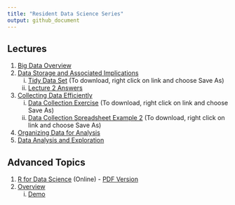 ```yaml
---
title: "Resident Data Science Series"
output: github_document
---
```


## Lectures

1. [Big Data Overview](https://bgulbis.github.io/Resident_Data_Science/lecture_01.html)
1. [Data Storage and Associated Implications](https://bgulbis.github.io/Resident_Data_Science/lecture_02.html)
    i. [Tidy Data Set](https://raw.githubusercontent.com/bgulbis/Resident_Data_Science/master/lecture_02_data_tidy.csv) (To download, right click on link and choose Save As)
    i. [Lecture 2 Answers](https://bgulbis.github.io/Resident_Data_Science/lecture_02-notebook.nb.html)
1. [Collecting Data Efficiently](https://bgulbis.github.io/Resident_Data_Science/lecture_03.html)
    i. [Data Collection Exercise](https://github.com/bgulbis/Resident_Data_Science/blob/master/lecture_03_example_01_data_collection.xlsx) (To download, right click on link and choose Save As)
    i. [Data Collection Spreadsheet Example 2](https://github.com/bgulbis/Resident_Data_Science/blob/master/lecture_03_example_02_data_collection.xlsx) (To download, right click on link and choose Save As)
1. [Organizing Data for Analysis](https://bgulbis.github.io/Resident_Data_Science/lecture_04.html)
1. [Data Analysis and Exploration](https://bgulbis.github.io/Resident_Data_Science/lecture_05.html)

## Advanced Topics

1. [R for Data Science](http://r4ds.had.co.nz/) (Online) - [PDF Version](https://github.com/bgulbis/Resident_Data_Science/raw/master/R_for_Data_Science.pdf)
1. [Overview](https://github.com/bgulbis/Resident_Data_Science/blob/master/advanced_01.md)
    i. [Demo](https://github.com/bgulbis/Resident_Data_Science/blob/master/demo.md)
